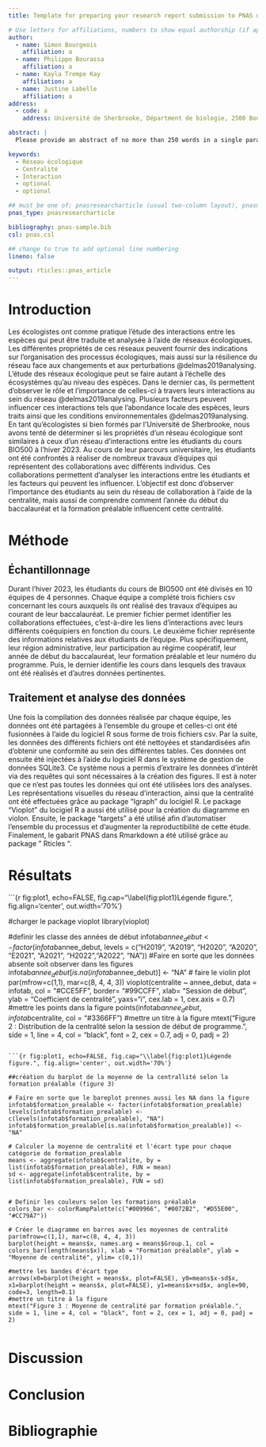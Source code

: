 ```yaml
---
title: Template for preparing your research report submission to PNAS using RMarkdown

# Use letters for affiliations, numbers to show equal authorship (if applicable) and to indicate the corresponding author
author:
  - name: Simon Bourgeois
    affiliation: a
  - name: Philippe Bourassa 
    affiliation: a
  - name: Kayla Trempe Kay
    affiliation: a
  - name: Justine Labelle
    affiliation: a
address:
  - code: a
    address: Université de Sherbrooke, Départment de biologie, 2500 Boulevard de l'Université, Sherbrooke, Québec, J1K 2R1

abstract: |
  Please provide an abstract of no more than 250 words in a single paragraph. Abstracts should explain to the general reader the major contributions of the article. References in the abstract must be cited in full within the abstract itself and cited in the text.

keywords:
  - Réseau écologique
  - Centralité
  - Interaction
  - optional
  - optional

## must be one of: pnasresearcharticle (usual two-column layout), pnasmathematics (one column layout), or pnasinvited (invited submissions only)
pnas_type: pnasresearcharticle

bibliography: pnas-sample.bib
csl: pnas.csl

## change to true to add optional line numbering
lineno: false

output: rticles::pnas_article
---
```


# Introduction

Les écologistes ont comme pratique l'étude des interactions entre les espèces qui peut être traduite et analysée à l'aide de réseaux écologiques. Les différentes propriétés de ces réseaux peuvent fournir des indications sur l'organisation des processus écologiques, mais aussi sur la résilience du réseau face aux changements et aux perturbations @delmas2019analysing. L'étude des réseaux écologique peut se faire autant à l'échelle des écosystèmes qu'au niveau des espèces. Dans le dernier cas, ils permettent d'observer le rôle et l'importance de celles-ci à travers leurs interactions au sein du réseau @delmas2019analysing. Plusieurs facteurs peuvent influencer ces interactions tels que l'abondance locale des espèces, leurs traits ainsi que les conditions environnementales @delmas2019analysing. En tant qu'écologistes si bien formés par l'Université de Sherbrooke, nous avons tenté de déterminer si les propriétés d'un réseau écologique sont similaires à ceux d'un réseau d'interactions entre les étudiants du cours BIO500 à l'hiver 2023. Au cours de leur parcours universitaire, les étudiants ont été confrontés à réaliser de nombreux travaux d'équipes qui représentent des collaborations avec différents individus. Ces collaborations permettent d'analyser les interactions entre les étudiants et les facteurs qui peuvent les influencer. L'objectif est donc d'observer l'importance des étudiants au sein du réseau de collaboration à l'aide de la centralité, mais aussi de comprendre comment l'année du début du baccalauréat et la formation préalable influencent cette centralité.

# Méthode

## Échantillonnage

Durant l'hiver 2023, les étudiants du cours de BIO500 ont été divisés en 10 équipes de 4 personnes. Chaque équipe a complété trois fichiers csv concernant les cours auxquels ils ont réalisé des travaux d'équipes au courant de leur baccalauréat. Le premier fichier permet identifier les collaborations effectuées, c'est-à-dire les liens d'interactions avec leurs différents coéquipiers en fonction du cours. Le deuxième fichier représente des informations relatives aux étudiants de l'équipe. Plus spécifiquement, leur région administrative, leur participation au régime coopératif, leur année de début du baccalauréat, leur formation préalable et leur numéro du programme. Puis, le dernier identifie les cours dans lesquels des travaux ont été réalisés et d'autres données pertinentes.

## Traitement et analyse des données

Une fois la compilation des données réalisée par chaque équipe, les données ont été partagées à l'ensemble du groupe et celles-ci ont été fusionnées à l'aide du logiciel R sous forme de trois fichiers csv. Par la suite, les données des différents fichiers ont été nettoyées et standardisées afin d'obtenir une conformité au sein des différentes tables. Ces données ont ensuite été injectées à l'aide du logiciel R dans le système de gestion de données SQLite3. Ce système nous a permis d'extraire les données d'intérêt via des requêtes qui sont nécessaires à la création des figures. Il est à noter que ce n'est pas toutes les données qui ont été utilisées lors des analyses. Les représentations visuelles du réseau d'interaction, ainsi que la centralité ont été effectuées grâce au package "Igraph" du locigiel R. Le package "Vioplot" du locigiel R a aussi été utilisé pour la création du diagramme en violon. Ensuite, le package "targets" a été utilisé afin d'automatiser l'ensemble du processus et d'augmenter la reproductibilité de cette étude. Finalement, le gabarit PNAS dans Rmarkdown a été utilisé grâce au package " Rticles ".

# Résultats

```{r fig:plot1, echo=FALSE, fig.cap="\\label{fig:plot1}Légende figure.", fig.align='center', out.width='70%'}

#charger le package vioplot
library(vioplot)

#definir les classe des années de début 
infotab$annee_debut <- factor(infotab$annee_debut, levels = c("H2019", "A2019", "H2020", "A2020", "E2021", "A2021", "H2022","A2022", "NA"))
#Faire en sorte que les données absente soit observer dans les figures
infotab$annee_debut[is.na(infotab$annee_debut)] <- "NA"
# faire le violin plot
par(mfrow=c(1,1), mar=c(8, 4, 4, 3))
vioplot(centralite ~ annee_debut, data = infotab, col = "#CCE5FF", border= "#99CCFF", xlab= "Session de début", ylab = "Coefficient de centralité", yaxs="i", cex.lab = 1, cex.axis = 0.7)
#mettre les points dans la figure
points(infotab$annee_debut, infotab$centralite, col = "#3366FF")
#mettre un titre à la figure
mtext("Figure 2 : Distribution de la centralité selon la session de début de programme.", side = 1, line = 4, col = "black", font = 2, cex = 0.7, adj = 0, padj = 2)




```

```{r fig:plot1, echo=FALSE, fig.cap="\\label{fig:plot1}Légende figure.", fig.align='center', out.width='70%'}

##création du barplot de la moyenne de la centrallité selon la formation préalable (figure 3)

# Faire en sorte que le bareplot prennes aussi les NA dans la figure
infotab$formation_prealable <- factor(infotab$formation_prealable)
levels(infotab$formation_prealable) <- c(levels(infotab$formation_prealable), "NA")
infotab$formation_prealable[is.na(infotab$formation_prealable)] <- "NA"

# Calculer la moyenne de centralité et l'écart type pour chaque catégorie de formation_prealable
means <- aggregate(infotab$centralite, by = list(infotab$formation_prealable), FUN = mean)
sd <- aggregate(infotab$centralite, by = list(infotab$formation_prealable), FUN = sd)


# Definir les couleurs selon les formations préalable
colors_bar <- colorRampPalette(c("#009966", "#0072B2", "#D55E00", "#CC79A7"))

# Créer le diagramme en barres avec les moyennes de centralité
par(mfrow=c(1,1), mar=c(8, 4, 4, 3))
barplot(height = means$x, names.arg = means$Group.1, col = colors_bar(length(means$x)), xlab = "Formation préalable", ylab = "Moyenne de centralité", ylim= c(0,1))

#mettre les bandes d'écart type
arrows(x0=barplot(height = means$x, plot=FALSE), y0=means$x-sd$x, x1=barplot(height = means$x, plot=FALSE), y1=means$x+sd$x, angle=90, code=3, length=0.1)
#mettre un titre à la figure
mtext("Figure 3 : Moyenne de centralité par formation préalable.", side = 1, line = 4, col = "black", font = 2, cex = 1, adj = 0, padj = 2)


```

# Discussion

# Conclusion

# Bibliographie {.unnumbered}

<!-- Leave these lines as they are at the end of your .Rmd file to ensure placement of methods & acknowledgements sections before the references-->

```{=tex}
\showmatmethods
\showacknow
\pnasbreak
```

